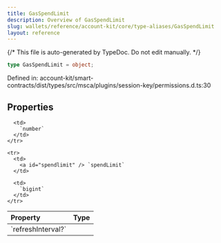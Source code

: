 ```yaml
---
title: GasSpendLimit
description: Overview of GasSpendLimit
slug: wallets/reference/account-kit/core/type-aliases/GasSpendLimit
layout: reference
---
```


{/* This file is auto-generated by TypeDoc. Do not edit manually. */}

```ts
type GasSpendLimit = object;
```

Defined in: account-kit/smart-contracts/dist/types/src/msca/plugins/session-key/permissions.d.ts:30

## Properties

<table>
  <thead>
    <tr>
      <th align="left">Property</th>
      <th align="left">Type</th>
    </tr>
  </thead>

  <tbody>
    <tr>
      <td>
        <a id="refreshinterval" /> `refreshInterval?`
      </td>

      <td>
        `number`
      </td>
    </tr>

    <tr>
      <td>
        <a id="spendlimit" /> `spendLimit`
      </td>

      <td>
        `bigint`
      </td>
    </tr>

  </tbody>
</table>
